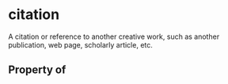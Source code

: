 # citation

A citation or reference to another creative work, such as another publication, web page, scholarly article, etc.

## Property of




